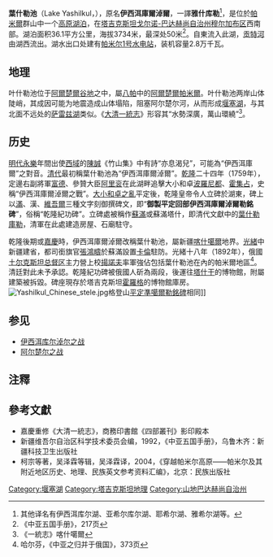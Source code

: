 {{Infobox lake
 |湖泊名稱 =葉什勒池<br /> མ་ཕམ་གཡུ་མཚོ།
 |湖泊照片 = Battle_of_Yesil-kol-nor.jpg
 |湖泊照片標題 = 伊西洱庫爾淖爾之戰
 |測深圖 =
 |測深圖標題 =
 |座標 = {{coord|37|45|0|N|72|53|0|E|type:waterbody|display=inline,title}}
 |湖泊類別 =[[淡水湖|淡水湖]]
 |流入 = [[阿爾楚爾河|阿爾楚爾河]]
 |流出 = [[贡特河|贡特河]]
 |集水區面積 = 
 |集水區國家 ={{TJK}}
 |湖泊長度 =
 |湖泊闊度 =
 |湖泊面積 =36.1平方公里
 |平均深度 =
 |最深深度 =50m
 |水體體積 =
 |湖水停留時間 =
 |湖岸線長度 =
 |海拔高度 =3734米
 |湖中島嶼 =
 |湖邊城鎮 = 布隆库尔、蘇滿塔什
 | frozen =
}}

'''葉什勒池'''（Lake Yashilkul，{{lang-tg|Яшилкӯл}}），原名'''伊西洱庫爾淖爾'''，一譯'''雅什库勒'''<ref>其他译名有伊西洱库尔湖、亚希尔库尔湖、耶希尔湖、雅希尔湖等。</ref>，是位於[[帕米爾|帕米爾]]群山中一个[[高原湖泊|高原湖泊]]，在[[塔吉克斯坦|塔吉克斯坦]][[戈尔诺-巴达赫尚自治州|戈尔诺-巴达赫尚自治州]][[穆尔加布区|穆尔加布区]]西南部。湖泊面积36.1平方公里，海拔3734米，最深处50米<ref name="中亚五国手册">《中亚五国手册》，217页</ref>。{{tsl|en|Alichur River|阿尔楚尔河}}自東流入此湖，[[贡特河|贡特河]]由湖西流出。湖水出口处建有[[帕米尔1号水电站|帕米尔1号水电站]]，装机容量2.8万千瓦。

==地理==

叶什勒池位于[[阿爾楚爾谷地|阿爾楚爾谷地]]之中，屬[[八帕|八帕]]中的[[阿爾楚爾帕米爾|阿爾楚爾帕米爾]]。叶什勒池两岸山体陡峭，其成因可能为地震造成山体塌陷，阻塞阿尔楚尔河，从而形成[[堰塞湖|堰塞湖]]，与其北面不远处的[[萨雷兹湖|萨雷兹湖]]类似。《[[大清一統志|大清一統志]]》形容其“水勢深廣，萬山環繞”<ref>《一統志》喀什噶爾</ref>。

==历史==

[[明代|明代]][[永樂|永樂]]年間出使[[西域|西域]]的[[陳誠_(明朝)|陳誠]]《竹山集》中有詩“亦息渴兒”，可能為“伊西洱庫爾”之對音。[[清代|清代]]最初稱葉什勒池為“伊西洱庫爾淖爾”。[[乾隆|乾隆]]二十四年（1759年），定邊右副將軍[[富德_(瓜爾佳氏)|富德]]、參贊大臣[[阿里衮|阿里衮]]在此湖畔追擊大小和卓[[波羅尼都|波羅尼都]]、[[霍集占|霍集占]]，史稱“伊西洱庫爾淖爾之戰”。[[大小和卓之亂|大小和卓之亂]]平定後，乾隆皇帝令人立碑於湖東，碑上以[[滿文|滿]]、漢、[[維吾爾文|維吾爾]]三種文字刻御撰碑文，即“'''御製平定回部伊西洱庫爾淖爾勒銘碑'''”，俗稱“乾隆紀功碑”。立碑處被稱作[[蘇滿|蘇滿]]或蘇滿塔什，即清代文獻中的[[葉什勒庫勒|葉什勒庫勒]]，清軍在此處建造房屋、石廟駐守。

乾隆後期或[[嘉慶|嘉慶]]時，伊西洱庫爾淖爾改稱葉什勒池，屬新疆[[喀什噶爾|喀什噶爾]]地界。[[光緒|光緒]]中新疆建省，都司銜旗官[[張鴻疇|張鴻疇]]於蘇滿設置[[卡倫|卡倫]]駐防。光緒十八年（1892年），俄國[[突厥斯坦總督區|土尔克斯坦总督区]]主力營上校[[揚諾夫|揚諾夫]]率軍強佔包括葉什勒池在內的帕米爾地區<ref>哈尔芬，《中亚之归并于俄国》，373页</ref>。清廷對此未予承認。乾隆紀功碑被俄國人斫為兩段，後運往[[塔什干|塔什干]]的博物館，附屬建築被拆毀。碑座現存於塔吉克斯坦[[霍羅格|霍羅格]]的博物館庫房。
[[File:Yashilkul_Chinese_stele.jpg|center]]格登山[[平定準噶爾勒銘碑|平定準噶爾勒銘碑]]相同]]

==参见==
* [[伊西洱库尔淖尔之战|伊西洱库尔淖尔之战]]
* [[阿尔楚尔之战|阿尔楚尔之战]]

==注釋==
{{reflist}}

==參考文獻==
*嘉慶重修《大清一統志》，商務印書館《四部叢刊》影印殿本
*新疆维吾尔自治区科学技术委员会编，1992，《中亚五国手册》，乌鲁木齐：新疆科技卫生出版社
*柯宗等著，吴泽霖等辑，吴泽霖译，2004，《穿越帕米尔高原——帕米尔及其附近地区历史、地理、民族英文参考资料汇编》，北京：民族出版社

[[Category:堰塞湖|Category:堰塞湖]]
[[Category:塔吉克斯坦地理|Category:塔吉克斯坦地理]]
[[Category:山地巴达赫尚自治州|Category:山地巴达赫尚自治州]]